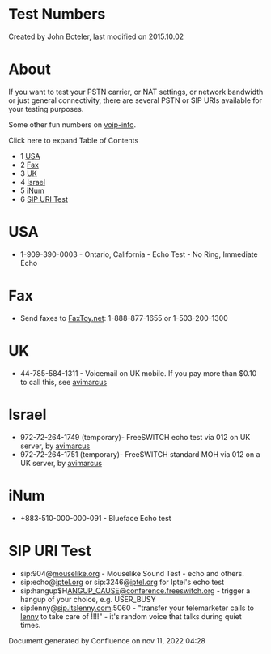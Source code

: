 
# Test Numbers 

 Created by  John Boteler, last modified on 2015.10.02

# About

If you want to test your PSTN carrier, or NAT settings, or network bandwidth or just general connectivity, there are several PSTN or SIP URIs available for your testing purposes.

Some other fun numbers on [voip-info](http://www.voip-info.org/wiki/view/Phone+Numbers). 

Click here to expand Table of Contents

* 1 [USA](#usa)
* 2 [Fax](#usa)
* 3 [UK](#uk)
* 4 [Israel](#israel)
* 5 [iNum](#inum)
* 6 [SIP URI Test](#sip-uri-test)

# USA

* 1-909-390-0003 - Ontario, California - Echo Test - No Ring, Immediate Echo

# Fax

* Send faxes to [FaxToy.net](http://faxtoy.net/): 1-888-877-1655 or 1-503-200-1300

# UK

* 44-785-584-1311 - Voicemail on UK mobile. If you pay more than $0.10 to call this, see [avimarcus](https://freeswitch.org/confluence/display/~avimarcus)

# Israel

* 972-72-264-1749 (temporary)- FreeSWITCH echo test via 012 on UK server, by [avimarcus](https://freeswitch.org/confluence/display/~avimarcus)
* 972-72-264-1751 (temporary)- FreeSWITCH standard MOH via 012 on a UK server, by [avimarcus](https://freeswitch.org/confluence/display/~avimarcus)

# iNum

* +883-510-000-000-091 - Blueface Echo test

# SIP URI Test

* sip:904@[mouselike.org](http://mouselike.org) \- Mouselike Sound Test - echo and others.
* sip:echo@[iptel.org](http://iptel.org) or sip:3246@[iptel.org](http://iptel.org) for Iptel's echo test
* sip:hangup$H[ANGUP\_CAUSE@conference.freeswitch.org](mailto:ANGUP_CAUSE@conference.freeswitch.org) \- trigger a hangup of your choice, e.g. USER\_BUSY
* sip:lenny@[sip.itslenny.com](http://sip.itslenny.com):5060 - "transfer your telemarketer calls to [lenny](http://www.itslenny.com/) to take care of !!!!" - it's random voice that talks during quiet times.

Document generated by Confluence on nov 11, 2022 04:28
